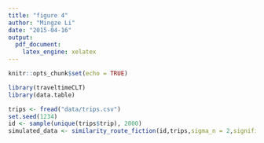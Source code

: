 ```yaml
---
title: "figure 4"
author: "Mingze Li"
date: "2015-04-16"
output:
  pdf_document:
    latex_engine: xelatex
---
```

```r
knitr::opts_chunk$set(echo = TRUE)
```
```r
library(traveltimeCLT)
library(data.table)
```

```r
trips <- fread("data/trips.csv")
set.seed(1234)
id <- sample(unique(trips$trip), 2000)
simulated_data <- similarity_route_fiction(id,trips,sigma_n = 2,significance = 0.95)

```
